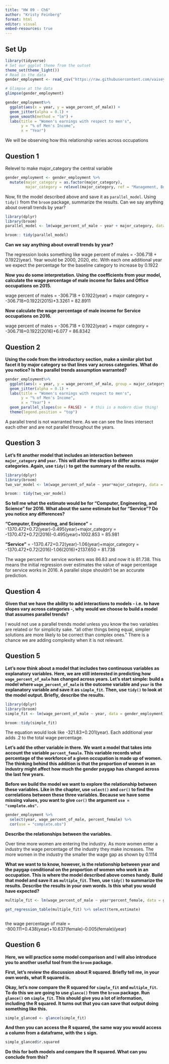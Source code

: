```yaml
---
title: "HW 09 - Ch6"
author: "Kristy Feinberg"
format: html
editor: visual
embed-resources: true
---
```


## Set Up

```r
library(tidyverse)
# Set our ggplot theme from the outset
theme_set(theme_light())
# Read in the data 
gender_employment <- read_csv("https://raw.githubusercontent.com/vaiseys/dav-course/main/Data/gender_employment.csv")

# Glimpse at the data 
glimpse(gender_employment)
```

```r
gender_employment%>% 
  ggplot(aes(x = year, y = wage_percent_of_male)) +
  geom_jitter(alpha = 0.1) + 
  geom_smooth(method = "lm") + 
  labs(title = "Women's earnings with respect to men's", 
       y = "% of Men's Income", 
       x = "Year")
```

We will be observing how this relationship varies across occupations

## Question 1

Relevel to make major_category the central variable

```r
gender_employment <- gender_employment %>% 
  mutate(major_category = as.factor(major_category), 
         major_category = relevel(major_category, ref = "Management, Business, and Financial"))
```

Now, fit the model described above and save it as `parallel_model`. Using `tidy()` from the `broom` package, summarize the results. Can we say anything about overall trends by year?

```r
library(dplyr)
library(broom)
parallel_model <- lm(wage_percent_of_male ~ year + major_category, data = gender_employment)

broom:: tidy(parallel_model)

```

**Can we say anything about overall trends by year?**

The regression looks something like wage percent of males = -306.718 + 0.1922(year). Year would be 2000, 2020, etc. With each one additional year we expect the percentage for the baseline category to increase by 0.1922

**Now you do some interpretation. Using the coefficients from your model, calculate the wage percentage of male income for Sales and Office occupations on 2015.**

wage percent of males = -306.718 + 0.1922(year) + major category = -306.718+0.1922(2015)+3.3261 = 82.8911

**Now calculate the wage percentage of male income for Service occupations on 2016.**

wage percent of males = -306.718 + 0.1922(year) + major category = -306.718+0.1922(2016)+6.077 = 86.8342

## Question 2

**Using the code from the introductory section, make a similar plot but facet it by major category so that lines vary across categories. What do you notice? Is the parallel trends assumption warranted?**

```r
gender_employment%>% 
  ggplot(aes(x = year, y = wage_percent_of_male, group = major_category,colour=major_category)) +
  geom_jitter(alpha = 0.1) + 
  labs(title = "Women's earnings with respect to men's", 
       y = "% of Men's Income", 
       x = "Year") +
  geom_parallel_slopes(se = FALSE) +  # this is a modern dive thing!
  theme(legend.position = "top")

```

A parallel trend is not warranted here. As we can see the lines intersect each other and are not parallel throughout the years.

## Question 3

**Let's fit another model that includes an interaction between `major_category` and `year`. This will allow the slopes to differ across major categories. Again, use `tidy()` to get the summary of the results.**

```r
library(dplyr)
library(broom)
two_var_model <- lm(wage_percent_of_male ~ year*major_category, data = gender_employment)

broom:: tidy(two_var_model)

```

**So tell me what the estimate would be for "Computer, Engineering, and Science" for 2016. What about the same estimate but for "Service"? Do you notice any differences?**

**"Computer, Engineering, and Science"** = -1370.472+0.72(year)-0.495(year)+major_category = -1370.472+0.72(2016)-0.495(year)+1002.853 = 85.981

**"Service"** = -1370.472+0.72(year)-1.06(year)+major_category = -1370.472+0.72(2016)-1.06(2016)+2137.650 = 81.738

The wage percent for service workers was 86.83 and now it is 81.738. This means the initial regression over estimates the value of wage percentage for service works in 2016. A parallel slope shouldn't be an accurate prediction.

## Question 4

**Given that we have the ability to add interactions to models - i.e. to have slopes vary across categories -, why would we choose to build a model that assumes parallel trends?**

I would not use a parallel trends model unless you know the two variables are related or for simplicity sake. "all other things being equal, simpler solutions are more likely to be correct than complex ones.\" There is a chance we are adding complexity when it is not relevant.

## Question 5

**Let's now think about a model that includes two continuous variables as explanatory variables. Here, we are still interested in predicting how `wage_percent_of_male` has changed across years. Let's start simple: build a model where `wage_percent_of_male` is the outcome variable and `year` is the explanatory variable and save it as `simple_fit`. Then, use `tidy()` to look at the model output. Briefly, describe the results.**

```r
library(dplyr)
library(broom)
simple_fit <- lm(wage_percent_of_male ~ year, data = gender_employment)

broom::tidy(simple_fit)
```

The equation would look like -321.83+0.201(year). Each additional year adds .2 to the total wage percentage.

**Let's add the other variable in there. We want a model that takes into account the variable `percent_female`. This variable records what percentage of the workforce of a given occupation is made up of women. The thinking behind this addition is that the proportion of women in an industry might affect how much the gender paygap has changed across the last few years.**

**Before we build the model we want to explore the relationship between these variables. Like in the chapter, use `select()` and `cor()` to find the correlations between these three variables. Because we have some missing values, you want to give `cor()` the argument `use = "complete.obs"`.**

```r
gender_employment %>% 
  select(year, wage_percent_of_male, percent_female) %>% 
  cor(use = "complete.obs")
```

**Describe the relationships between the variables.**

Over time more women are entering the industry. As more women enter a industry the wage percentage of the industry they make increases. The more women in the industry the smaller the wage gap as shown by 0.1114

**What we want to to know, however, is the relationship between year and the paygap conditional on the proportion of women who work in an occupation. This is where the model described above comes handy. Build that model and save it as `multiple_fit`. Then, use `tidy()` to summarize the results. Describe the results in your own words. Is this what you would have expected?**

```r
multiple_fit <- lm(wage_percent_of_male ~ year*percent_female, data = gender_employment)

get_regression_table(multiple_fit) %>% select(term,estimate)
```

```r

```

the wage percentage of male = -800.111+0.438(year)+10.637(female)-0.005(female)(year)

## Question 6 

**Here, we will practice some model comparison and I will also introduce you to another useful tool from the `broom` package.**

**First, let's review the discussion about R squared. Briefly tell me, in your own words, what R squared is.**

**Okay, let's now compare the R squared for `simple_fit` and `multiple_fit`. To do this we are going to use `glance()` from the `broom` package. Run `glance()` on `simple_fit`. This should give you a lot of information, including the R squared. It turns out that you can save that output doing something like this.**

```r
simple_glanced <- glance(simple_fit)
```

**And then you can access the R squared, the same way you would access a column from a dataframe, with the `$` sign.**

```r
simple_glanced$r.squared
```

**Do this for both models and compare the R squared. What can you conclude from this?**
